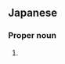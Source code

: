 ==Japanese==
{{ja-kanjitab|しち|じょう|yomi=on}}

===Proper noun===
{{ja-pos|しちじょう|proper}}

# {{surname|lang=ja|sort=しちしょう'}}